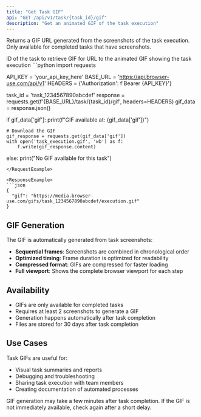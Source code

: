 ```yaml
---
title: "Get Task GIF"
api: "GET /api/v1/task/{task_id}/gif"
description: "Get an animated GIF of the task execution"
---
```


Returns a GIF URL generated from the screenshots of the task execution. Only available for completed tasks that have screenshots.

<ParamField path="task_id" type="string" required>
  ID of the task to retrieve GIF for
</ParamField>

<ResponseField name="gif" type="string">
  URL to the animated GIF showing the task execution
</ResponseField>

<RequestExample>
```python
import requests

API_KEY = 'your_api_key_here'
BASE_URL = 'https://api.browser-use.com/api/v1'
HEADERS = {'Authorization': f'Bearer {API_KEY}'}

task_id = 'task_1234567890abcdef'
response = requests.get(f'{BASE_URL}/task/{task_id}/gif', headers=HEADERS)
gif_data = response.json()

if gif_data['gif']:
    print(f"GIF available at: {gif_data['gif']}")
    
    # Download the GIF
    gif_response = requests.get(gif_data['gif'])
    with open('task_execution.gif', 'wb') as f:
        f.write(gif_response.content)
else:
    print("No GIF available for this task")
```
</RequestExample>

<ResponseExample>
```json
{
  "gif": "https://media.browser-use.com/gifs/task_1234567890abcdef/execution.gif"
}
```
</ResponseExample>

## GIF Generation

The GIF is automatically generated from task screenshots:

- **Sequential frames**: Screenshots are combined in chronological order
- **Optimized timing**: Frame duration is optimized for readability
- **Compressed format**: GIFs are compressed for faster loading
- **Full viewport**: Shows the complete browser viewport for each step

## Availability

- GIFs are only available for completed tasks
- Requires at least 2 screenshots to generate a GIF
- Generation happens automatically after task completion
- Files are stored for 30 days after task completion

## Use Cases

Task GIFs are useful for:
- Visual task summaries and reports
- Debugging and troubleshooting
- Sharing task execution with team members
- Creating documentation of automated processes

<Note>
GIF generation may take a few minutes after task completion. If the GIF is not immediately available, check again after a short delay.
</Note> 
